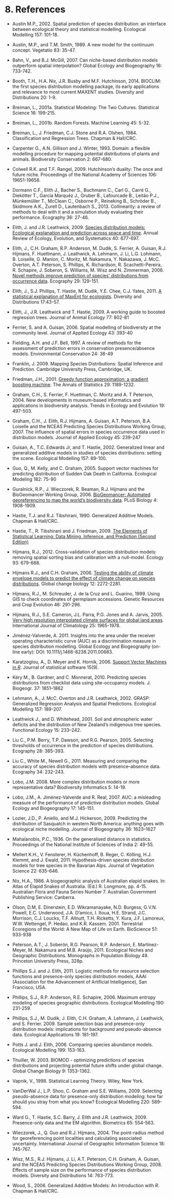 # 8. References


+ Austin M.P., 2002. Spatial prediction of species distribution: an interface between ecological theory and statistical modelling. Ecological Modelling 157: 101-18.

+ Austin, M.P., and T.M. Smith, 1989. A new model for the continuum concept. Vegetatio 83: 35-47.

+ Bahn, V., and B.J. McGill, 2007. Can niche-based distribution models outperform spatial interpolation? Global Ecology and Biogeography 16: 733-742.

+ Booth, T.H., H.A. Nix, J.R. Busby and M.F. Hutchinson, 2014. BIOCLIM: the first species distribution modelling package, its early applications and relevance to most current MAXENT studies. Diversity and Distributions 20: 1-9.

+ Breiman, L., 2001a. Statistical Modeling: The Two Cultures. Statistical Science 16: 199-215.

+ Breiman, L., 2001b. Random Forests. Machine Learning 45: 5-32. 

+ Breiman, L., J. Friedman, C.J. Stone and R.A. Olshen, 1984.  Classification and Regression Trees. Chapman & Hall/CRC.

+ Carpenter G., A.N. Gillison and J. Winter, 1993. Domain: a flexible modelling procedure for  mapping potential distributions of plants and animals. Biodiversity Conservation 2: 667-680.

+ Colwell R.K. and T.F. Rangel, 2009. Hutchinson's duality: The once and future niche. Proceedings of the National Academy of Sciences 106: 19651-19658.

+ Dormann C.F., Elith J., Bacher S., Buchmann C., Carl G., Carré G., Diekötter T., García Marquéz J., Gruber B., Lafourcade B., Leitão P.J., Münkemüller T., McClean C., Osborne P., Reineking B., Schröder B., Skidmore A.K., Zurell D., Lautenbach S., 2013. Collinearity: a review of methods to deal with it and a simulation study evaluating their performance. Ecography 36: 27-46.

+ Elith, J. and J.R. Leathwick, 2009. [Species distribution models: Ecological explanation and prediction across space and time](http://dx.doi.org/10.1146/annurev.ecolsys.110308.120159). Annual Review of Ecology, Evolution, and Systematics 40: 677-697. 

+ Elith, J., C.H. Graham, R.P. Anderson, M. Dudik, S. Ferrier, A. Guisan, R.J. Hijmans, F. Huettmann, J. Leathwick, A. Lehmann, J. Li, L.G. Lohmann, B. Loiselle, G. Manion, C. Moritz, M. Nakamura, Y. Nakazawa, J. McC. Overton, A.T. Peterson, S. Phillips, K. Richardson, R. Scachetti-Pereira, R. Schapire, J. Soberon, S. Williams, M. Wisz and N. Zimmerman, 2006. [Novel methods improve prediction of species' distributions from occurrence data](http://dx.doi.org/10.1111/j.2006.0906-7590.04596.x). Ecography 29: 129-151. 

+ Elith, J., S.J. Phillips, T. Hastie, M. Dudik, Y.E. Chee, C.J. Yates, 2011. [A statistical explanation of MaxEnt for ecologists](http://dx.doi.org/10.1111/j.1472-4642.2010.00725.x). Diversity and Distributions 17:43-57. 

+ Elith, J., J.R. Leathwick and T. Hastie, 2009. A working guide to boosted regression trees. Journal of Animal Ecology 77: 802-81

+ Ferrier, S. and A. Guisan, 2006. Spatial modelling of biodiversity at the community level. Journal of Applied Ecology 43: 393-40

+ Fielding, A.H. and J.F. Bell, 1997. A review of methods for the assessment of prediction errors in conservation presence/absence models. Environmental Conservation 24: 38-49

+ Franklin, J. 2009. Mapping Species Distributions: Spatial Inference and Prediction. Cambridge University Press, Cambridge, UK.

+ Friedman, J.H., 2001. [Greedy function approximation: a gradient boosting machine](http://www-stat.stanford.edu/~jhf/ftp/trebst.pdf). The Annals of Statistics 29: 1189-1232. 

+ Graham, C.H., S. Ferrier, F. Huettman, C. Moritz and A. T Peterson, 2004. New developments in museum-based informatics and applications in biodiversity analysis. Trends in Ecology and Evolution 19: 497-503.

+ Graham, C.H., J. Elith, R.J. Hijmans, A. Guisan, A.T. Peterson, B.A. Loiselle and the NCEAS Predicting Species Distributions Working Group, 2007. The influence of spatial errors in species occurrence data used in distribution models. Journal of Applied Ecology 45: 239-247 

+ Guisan, A., T.C. Edwards Jr, and T. Hastie, 2002. Generalized linear and generalized additive models in studies of species distributions: setting the scene. Ecological Modelling 157: 89-100.

+ Guo, Q., M. Kelly, and C. Graham, 2005. Support vector machines for predicting distribution of Sudden Oak Death in California. Ecological Modeling 182: 75-90

+ Guralnick, R.P., J. Wieczorek, R. Beaman, R.J. Hijmans and the BioGeomancer Working Group, 2006. [BioGeomancer:  Automated georeferencing to map the world's biodiversity data](http://dx.doi.org/10.1371/journal.pbio.0040381). PLoS Biology 4: 1908-1909. 

+ Hastie, T.J. and R.J. Tibshirani, 1990. Generalized Additive Models. Chapman \& Hall/CRC.

+ Hastie, T., R. Tibshirani and J. Friedman, 2009. [The Elements of Statistical Learning: Data Mining, Inference, and Prediction (Second Edition)](http://www-stat.stanford.edu/~tibs/ElemStatLearn/)

+ Hijmans, R.J., 2012. Cross-validation of species distribution models: removing spatial sorting bias and calibration with a null-model. Ecology 93: 679-688.

+ Hijmans R.J., and C.H. Graham, 2006. [Testing the ability of climate envelope models to predict the effect of climate change on species distributions](http://dx.doi.org/10.1111/j.1365-2486.2006.01256.x). Global change biology 12: 2272-2281. 

+ Hijmans, R.J., M. Schreuder, J. de la Cruz and L. Guarino, 1999. Using GIS to check coordinates of germplasm accessions. Genetic Resources and Crop Evolution 46: 291-296.

+ Hijmans, R.J., S.E. Cameron, J.L. Parra, P.G. Jones and A. Jarvis, 2005. [Very high resolution interpolated climate surfaces for global land areas](http://dx.doi.org/10.1002/joc.1276). International Journal of Climatology 25: 1965-1978. 

+ Jiménez-Valverde, A. 2011. Insights into the area under the receiver operating characteristic curve (AUC) as a discrimination measure in species distribution modelling. Global Ecology and Biogeography (on-line early): DOI: 10.1111/j.1466-8238.2011.00683.

+ Karatzoglou, A., D. Meyer and K. Hornik, 2006. [Support Vector Machines in *R*](http://www.jstatsoft.org/v15/i09/). Journal of statistical software 15(9). 

+ Kéry M., B. Gardner, and C. Monnerat, 2010. Predicting species distributions from checklist data using site-occupancy models. J. Biogeogr. 37: 1851–1862

+ Lehmann, A., J. McC. Overton and J.R. Leathwick, 2002. GRASP: Generalized Regression Analysis and Spatial Predictions. Ecological Modelling 157: 189-207.

+ Leathwick J., and D. Whitehead, 2001. Soil and atmospheric water deficits and the distribution of New Zealand’s indigenous tree species. Functional Ecology 15: 233–242.

+ Liu C., P.M. Berry, T.P. Dawson, and R.G. Pearson, 2005. Selecting thresholds of occurrence in the prediction of species distributions. Ecography 28: 385-393.

+ Liu C., White M., Newell G., 2011. Measuring and comparing the accuracy of species distribution models with presence–absence data. Ecography 34: 232-243. 

+ Lobo, J.M. 2008. More complex distribution models or more representative data? Biodiversity Informatics 5: 14-19.

+ Lobo, J.M., A. Jiménez-Valverde and R. Real, 2007. AUC: a misleading measure of the performance of predictive distribution models. Global Ecology and Biogeography 17: 145-151.

+ Lozier, J.D., P. Aniello, and M.J. Hickerson, 2009. Predicting the distribution of Sasquatch in western North America: anything goes with ecological niche modelling. Journal of Biogeography 36: 1623–1627

+ Mahalanobis, P.C., 1936. On the generalised distance in statistics. Proceedings of the National Institute of Sciences of India 2: 49-55.

+ Mellert K.H., V. Fensterer, H. Küchenhoff, B. Reger, C. Kölling, H.J. Klemmt, and J. Ewald, 2011. Hypothesis-driven species distribution models for tree species in the Bavarian Alps. Journal of Vegetation Science 22: 635-646.

+ Nix, H.A., 1986. A biogeographic analysis of Australian elapid snakes. In: Atlas of Elapid Snakes of Australia. (Ed.) R. Longmore, pp. 4-15. Australian Flora and Fauna Series Number 7. Australian Government Publishing Service: Canberra.

+ Olson, D.M, E. Dinerstein, E.D. Wikramanayake, N.D. Burgess, G.V.N. Powell, E.C. Underwood, J.A. D'amico, I. Itoua, H.E. Strand, J.C. Morrison, C.J. Loucks, T.F. Allnutt, T.H. Ricketts, Y. Kura, J.F. Lamoreux, W.W. Wettengel, P. Hedao, and K.R. Kassem. 2001. Terrestrial Ecoregions of the World: A New Map of Life on Earth. BioScience 51: 933-938

+ Peterson, A.T., J. Soberón, R.G. Pearson, R.P. Anderson, E. Martínez-Meyer, M. Nakamura and M.B. Araújo, 2011. Ecological Niches and Geographic Distributions. Monographs in Population Biology 49. Princeton University Press, 328p.

+ Phillips S.J. and J. Elith, 2011. Logistic methods for resource selection functions and presence-only species distribution models, AAAI (Association for the Advancement of Artificial Intelligence), San Francisco, USA.

+ Phillips, S.J., R.P. Anderson, R.E. Schapire, 2006. Maximum entropy modeling of species geographic distributions. Ecological Modelling 190: 231-259.

+ Phillips, S.J., M. Dudik, J. Elith, C.H. Graham, A. Lehmann, J. Leathwick, and S. Ferrier. 2009. Sample selection bias and presence-only distribution models: implications for background and pseudo-absence data. Ecological Applications 19: 181-197.

+ Potts J. and J. Elith, 2006. Comparing species abundance models. Ecological Modelling 199: 153-163.

+ Thuiller, W. 2003. BIOMOD - optimizing predictions of species distributions and projecting potential future shifts under global change. Global Change Biology 9: 1353-1362.

+ Vapnik, V., 1998. Statistical Learning Theory. Wiley, New York.

+ VanDerWal J., L.P. Shoo, C. Graham and S.E. Williams, 2009. Selecting pseudo-absence data for presence-only distribution modeling: how far should you stray from what you know? Ecological Modelling 220: 589-594.

+ Ward G., T. Hastie, S.C. Barry, J. Elith and J.R. Leathwick, 2009. Presence-only data and the EM algorithm. Biometrics 65: 554-563.

+ Wieczorek, J., Q. Guo and R.J. Hijmans, 2004. The point-radius method for georeferencing point localities and calculating associated uncertainty. International Journal of Geographic Information Science 18: 745-767.

+ Wisz, M.S., R.J. Hijmans, J. Li, A.T. Peterson, C.H. Graham, A. Guisan, and the NCEAS Predicting Species Distributions Working Group, 2008. Effects of sample size on the performance of species distribution models. Diversity and Distributions 14: 763-773. 

+ Wood, S., 2006. Generalized Additive Models: An Introduction with *R*. Chapman & Hall/CRC.



